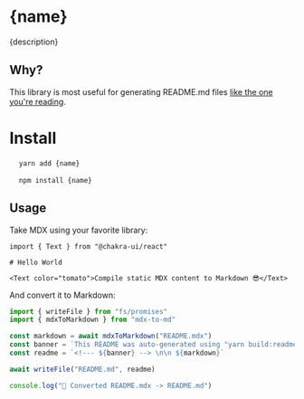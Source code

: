 
# {name}

{description}

## Why?

This library is most useful for generating README.md files [like the one you're reading](/packages/mdx-to-md/src/README.mdx).

# Install

<pre>
  <code className="language-bash">yarn add {name}</code>
</pre>

<pre>
  <code className="language-bash">npm install {name}</code>
</pre>

## Usage

Take MDX using your favorite library:

```mdx
import { Text } from "@chakra-ui/react"

# Hello World

<Text color="tomato">Compile static MDX content to Markdown 😎</Text>
```

And convert it to Markdown:

```ts
import { writeFile } from "fs/promises"
import { mdxToMarkdown } from "mdx-to-md"

const markdown = await mdxToMarkdown("README.mdx")
const banner = `This README was auto-generated using "yarn build:readme"`
const readme = `<!--- ${banner} --> \n\n ${markdown}`

await writeFile("README.md", readme)

console.log("📝 Converted README.mdx -> README.md")
```
